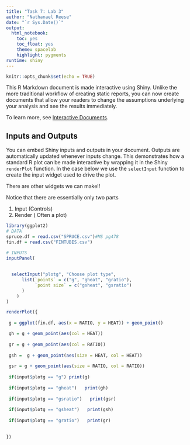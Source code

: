 ```yaml
---
title: "Task 7: Lab 3"
author: "Nathanael Reese"
date: "`r Sys.Date()`"
output: 
  html_notebook:
    toc: yes
    toc_float: yes
    theme: spacelab
    highlight: pygments
runtime: shiny
---
```


```r
knitr::opts_chunk$set(echo = TRUE)
```

This R Markdown document is made interactive using Shiny. Unlike the more traditional workflow of creating static reports, you can now create documents that allow your readers to change the assumptions underlying your analysis and see the results immediately. 

To learn more, see [Interactive Documents](http://rmarkdown.rstudio.com/authoring_shiny.html).

## Inputs and Outputs

You can embed Shiny inputs and outputs in your document. Outputs are automatically updated whenever inputs change.  This demonstrates how a standard R plot can be made interactive by wrapping it in the Shiny `renderPlot` function. In the case below we use the `selectInput` function to create the input widget used to drive the plot.

There are other widgets we can make!!

Notice that there are essentially only two parts

 1. Input (Controls)
 2. Render ( Often a plot)

```r
library(ggplot2)
# DATA
spruce.df = read.csv("SPRUCE.csv")#MS pg478
fin.df = read.csv("FINTUBES.csv")

# INPUTS
inputPanel(
  
  
  selectInput("plotg", "Choose plot type",
      list(`points` = c("g", "gheat", "gratio"),
           `point size` = c("gsheat", "gsratio")
      )
    )
)

renderPlot({
  
 g = ggplot(fin.df, aes(x = RATIO, y = HEAT)) + geom_point() 

 gh = g + geom_point(aes(col = HEAT)) 
 
 gr = g + geom_point(aes(col = RATIO)) 
 
 gsh =  g + geom_point(aes(size = HEAT, col = HEAT))
 
 gsr = g + geom_point(aes(size = RATIO, col = RATIO))
  
 if(input$plotg == "g") print(g)
 
 if(input$plotg == "gheat")   print(gh)
 
 if(input$plotg == "gsratio")   print(gsr)
 
 if(input$plotg == "gsheat")   print(gsh)
 
 if(input$plotg == "gratio")   print(gr)
 
   
})
```
